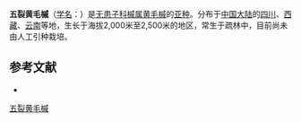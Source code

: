 {{Infraspeciesbox
| name = 五裂黄毛槭
| status = 
| status_system = 
| image =
| genus = Acer
| species link = 黄毛槭
| species = fulvescens
| subspecies =pentalobum
| authority = 
}}

'''五裂黄毛槭'''（[[学名|学名]]：{{lang|la|''Acer fulvescens'' subsp. ''pentalobum''}}）是[[无患子科|无患子科]][[槭属|槭属]][[黄毛槭|黄毛槭]]的[[亚种|亚种]]。分布于[[中国大陆|中国大陆]]的[[四川|四川]]、[[西藏|西藏]]、[[云南|云南]]等地，生长于海拔2,000米至2,500米的地区，常生于疏林中，目前尚未由人工引种栽培。

== 参考文献 ==
<div class="references-small">
* {{cite web| url =http://www.bioinfo.cn/db05/KmzwSpecies.php?action=view&id=20285| title =五裂黄毛槭（亚种）| work =《中国高等植物数据库全库》| publisher =中国科学院微生物研究所| author =昆明植物研究所| accessdate =2009-02-25| deadurl =yes| archiveurl =https://web.archive.org/web/20160305055234/http://www.bioinfo.cn/db05/KmzwSpecies.php?action=view&id=20285| archivedate =2016-03-05}}
</div>
{{Taxonbar|from=Q10882159}}

[[Category:枫属|五裂黄毛槭]]


{{植物小作品}}